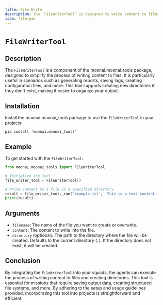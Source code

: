 ```yaml
---
title: File Write
description: The `FileWriterTool` is designed to write content to files.
icon: file-pen
---
```


# `FileWriterTool`

## Description

The `FileWriterTool` is a component of the moonai.moonai_tools package, designed to simplify the process of writing content to files. 
It is particularly useful in scenarios such as generating reports, saving logs, creating configuration files, and more. 
This tool supports creating new directories if they don't exist, making it easier to organize your output.

## Installation

Install the moonai.moonai_tools package to use the `FileWriterTool` in your projects:

```shell
pip install 'moonai.moonai_tools'
```

## Example

To get started with the `FileWriterTool`:

```python Code
from moonai.moonai_tools import FileWriterTool

# Initialize the tool
file_writer_tool = FileWriterTool()

# Write content to a file in a specified directory
result = file_writer_tool._run('example.txt', 'This is a test content.', 'test_directory')
print(result)
```

## Arguments

- `filename`: The name of the file you want to create or overwrite.
- `content`: The content to write into the file.
- `directory` (optional): The path to the directory where the file will be created. Defaults to the current directory (`.`). If the directory does not exist, it will be created.

## Conclusion

By integrating the `FileWriterTool` into your squads, the agents can execute the process of writing content to files and creating directories. 
This tool is essential for missions that require saving output data, creating structured file systems, and more. By adhering to the setup and usage guidelines provided, 
incorporating this tool into projects is straightforward and efficient.